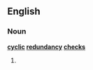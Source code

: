 ==English==

===Noun===
'''[[cyclic]] [[redundancy]] [[check]]s'''

# {{plural of|[[cyclic redundancy check]]}}